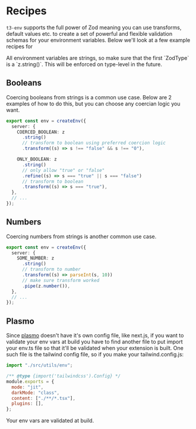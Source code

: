 # Recipes

`t3-env` supports the full power of Zod meaning you can use transforms, default values etc. to create a set of powerful and flexible validation schemas for your environment variables. Below we'll look at a few example recipes for

<Callout>
  All environment variables are strings, so make sure that the first `ZodType`
  is a `z.string()`. This will be enforced on type-level in the future.
</Callout>

## Booleans

Coercing booleans from strings is a common use case. Below are 2 examples of how to do this, but you can choose any coercian logic you want.

```ts
export const env = createEnv({
  server: {
    COERCED_BOOLEAN: z
      .string()
      // transform to boolean using preferred coercion logic
      .transform((s) => s !== "false" && s !== "0"),

    ONLY_BOOLEAN: z
      .string()
      // only allow "true" or "false"
      .refine((s) => s === "true" || s === "false")
      // transform to boolean
      .transform((s) => s === "true"),
  },
  // ...
});
```

## Numbers

Coercing numbers from strings is another common use case.

```ts
export const env = createEnv({
  server: {
    SOME_NUMBER: z
      .string()
      // transform to number
      .transform((s) => parseInt(s, 10))
      // make sure transform worked
      .pipe(z.number()),
  },
  // ...
});
```

## Plasmo

Since [plasmo](https://github.com/PlasmoHQ/plasmo) doesn't have it's own config file, like next.js, if you want to validate your env vars at build you have to find another file to put import your env.ts file so that it'll be validated when your extension is built. One such file is the tailwind config file, so if you make your tailwind.config.js: 

```js
import "./src/utils/env";

/** @type {import('tailwindcss').Config} */
module.exports = {
  mode: "jit",
  darkMode: "class",
  content: ["./**/*.tsx"],
  plugins: [],
};
```

Your env vars are validated at build.

